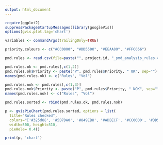 ```yaml
---
output: html_document
---
```


```r
require(ggplot2)
suppressPackageStartupMessages(library(googleVis))
options(gvis.plot.tag='chart')

variables <- commandArgs(trailingOnly=TRUE)

priority.colours <- c("#CC0000", "#DD5500", "#EEAA00", "#FFCC66")

pmd.rules <- read.csv(file=paste("", project.id, "_pmd_analysis_rules.csv", sep=""), header=T)

pmd.rules.ok <- pmd.rules[,c(1,2)]
pmd.rules.ok$Priority <- paste("P", pmd.rules$Priority, " OK", sep="")
names(pmd.rules.ok) <- c("Rules", "Vol")

pmd.rules.nok <- pmd.rules[,c(1,3)]
pmd.rules.nok$Priority <- paste("P", pmd.rules$Priority, " NOK", sep="")
names(pmd.rules.nok) <- c("Rules", "Vol")

pmd.rules.sorted <- rbind(pmd.rules.ok, pmd.rules.nok)

p <- gvisPieChart(pmd.rules.sorted, options = list(
  title="Rules checked",
  colors="['#325d88', '#5B7DA0', '#849EB8', '#ADBECF', '#CC0000', '#DD5500', '#EEAA00', '#FFCC66']",
  width=500, height=310,
  pieHole= 0.4))

print(p, 'chart')
```
